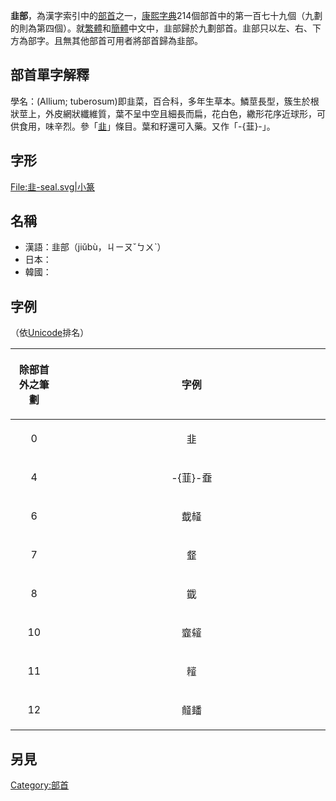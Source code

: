 {{Kangxi Radical Infobox|179|uni=97ED
|meaning=[[韭葱|韭葱]]
|prev=韋
|next=音
|pny= jiǔ
|bopo= ㄐㄧㄡˇ
|wade= chiu3
|jyutping= gau2
|yale= gau2
|hi= キュー, にら kyū, nira
|kanji= 韭 nira
|hang= 부추 buchu
|hanja= 구 gu
|hanviet= cửu
}}

'''韭部'''，為漢字索引中的[[部首|部首]]之一，[[康熙字典|康熙字典]]214個部首中的第一百七十九個（九劃的則為第四個）。就[[繁體|繁體]]和[[簡體|簡體]]中文中，韭部歸於九劃部首。韭部只以左、右、下方為部字。且無其他部首可用者將部首歸為韭部。

== 部首單字解釋 ==

學名：(Allium; tuberosum)即韭菜，百合科，多年生草本。鱗莖長型，簇生於根狀莖上，外皮網狀纖維質，葉不呈中空且細長而扁，花白色，繖形花序近球形，可供食用，味辛烈。參「[[韭|韭]]」條目。葉和籽還可入藥。又作「-{韮}-」。

== 字形 ==
<gallery>
File:韭-seal.svg|小篆
</gallery>

==名稱==
* 漢語：韭部（jiǔbù，ㄐㄧㄡˇㄅㄨˋ）
* 日本：{{lang|ja|韭部、きゅうぶ}}
* 韓國：{{lang|ko|韭部、부추구부（buchu gu bu）}}

== 字例 ==
（依[[Unicode|Unicode]]排名）
{| class="wikitable"
! align="center" width="15%" |除部首外之筆劃
! align="center" width="85%" |字例
|-
|0
|韭
|-
|4
| -{韮}-䪞
|-
|6
|韯䪟
|-
|7 
|韰
|-
|8 
|韱
|-
|10
|韲䪢
|-
|11
|䪣
|-
|12
|䪥䪤
|}

==另見==
{{wiktionary|韭}}

{{康熙部首}}
{{简体中文部首}}
{{lang-stub}}

[[Category:部首|Category:部首]]
